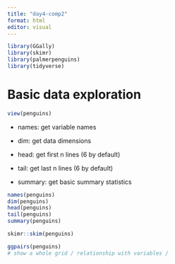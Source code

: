 ```yaml
---
title: "day4-comp2"
format: html
editor: visual
---
```


```r
library(GGally)
library(skimr)
library(palmerpenguins)
library(tidyverse)
```

# Basic data exploration

```r
view(penguins)
```

-   names: get variable names

-   dim: get data dimensions

-   head: get first n lines (6 by default)

-   tail: get last n lines (6 by default)

-   summary: get basic summary statistics

```r
names(penguins)
dim(penguins)
head(penguins)
tail(penguins)
summary(penguins)
```

```r
skimr::skim(penguins)
```

```r
ggpairs(penguins)
# show a whole grid / relationship with variables / 
```
